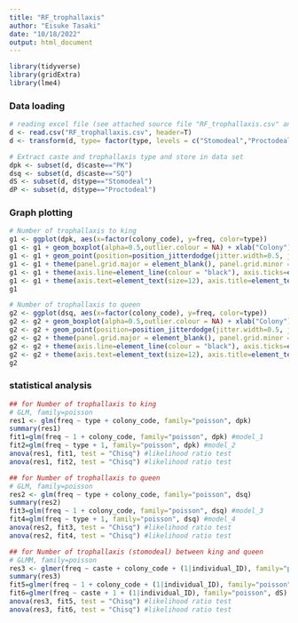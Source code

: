 ```yaml
---
title: "RF_trophallaxis"
author: "Eisuke Tasaki"
date: "10/18/2022"
output: html_document
---
```


```r
library(tidyverse)
library(gridExtra)
library(lme4)
```

### Data loading
```r
# reading excel file (see attached source file "RF_trophallaxis.csv" and see supplementary Data 1 in a paper "The royal food of termites" for detail)
d <- read.csv("RF_trophallaxis.csv", header=T)
d <- transform(d, type= factor(type, levels = c("Stomodeal","Proctodeal")))

# Extract caste and trophallaxis type and store in data set
dpk <- subset(d, d$caste=="PK")
dsq <- subset(d, d$caste=="SQ")
dS <- subset(d, d$type=="Stomodeal")
dP <- subset(d, d$type=="Proctodeal")
```

### Graph plotting
```r
# Number of trophallaxis to king
g1 <- ggplot(dpk, aes(x=factor(colony_code), y=freq, color=type))
g1 <- g1 + geom_boxplot(alpha=0.5,outlier.colour = NA) + xlab("Colony") + ylab(expression(paste("Number of trophallaxis /hr.")))
g1 <- g1 + geom_point(position=position_jitterdodge(jitter.width=0.5, jitter.height=0.0))
g1 <- g1 + theme(panel.grid.major = element_blank(), panel.grid.minor = element_blank(), panel.background = element_blank())
g1 <- g1 + theme(axis.line=element_line(colour = "black"), axis.ticks=element_line(colour = "black"))
g1 <- g1 + theme(axis.text=element_text(size=12), axis.title=element_text(size=14))
g1

# Number of trophallaxis to queen
g2 <- ggplot(dsq, aes(x=factor(colony_code), y=freq, color=type))
g2 <- g2 + geom_boxplot(alpha=0.5,outlier.colour = NA) + xlab("Colony") + ylab(expression(paste("Number of trophallaxis /hr.")))
g2 <- g2 + geom_point(position=position_jitterdodge(jitter.width=0.5, jitter.height=0.0))
g2 <- g2 + theme(panel.grid.major = element_blank(), panel.grid.minor = element_blank(), panel.background = element_blank())
g2 <- g2 + theme(axis.line=element_line(colour = "black"), axis.ticks=element_line(colour = "black"))
g2 <- g2 + theme(axis.text=element_text(size=12), axis.title=element_text(size=14))
g2
```

### statistical analysis
```r
## for Number of trophallaxis to king
# GLM, family=poisson
res1 <- glm(freq ~ type + colony_code, family="poisson", dpk)
summary(res1)
fit1=glm(freq ~ 1 + colony_code, family="poisson", dpk) #model_1
fit2=glm(freq ~ type + 1, family="poisson", dpk) #model_2
anova(res1, fit1, test = "Chisq") #likelihood ratio test
anova(res1, fit2, test = "Chisq") #likelihood ratio test

## for Number of trophallaxis to queen
# GLM, family=poisson
res2 <- glm(freq ~ type + colony_code, family="poisson", dsq)
summary(res2)
fit3=glm(freq ~ 1 + colony_code, family="poisson", dsq) #model_3
fit4=glm(freq ~ type + 1, family="poisson", dsq) #model_4
anova(res2, fit3, test = "Chisq") #likelihood ratio test
anova(res2, fit4, test = "Chisq") #likelihood ratio test

## for Number of trophallaxis (stomodeal) between king and queen
# GLMM, family=poisson
res3 <- glmer(freq ~ caste + colony_code + (1|individual_ID), family="poisson", dS)
summary(res3)
fit5=glmer(freq ~ 1 + colony_code + (1|individual_ID), family="poisson", dS) #model_5
fit6=glmer(freq ~ caste + 1 + (1|individual_ID), family="poisson", dS) #model_6
anova(res3, fit5, test = "Chisq") #likelihood ratio test
anova(res3, fit6, test = "Chisq") #likelihood ratio test
```


